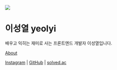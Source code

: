 <img src="/profile.jpg" className="h-[128px] w-[256px] object-cover" />

# 이성열 yeolyi

배우고 익히는 재미로 사는 프론트엔드 개발자 이성열입니다.

[About](./about)

[Instagram](https://instagram.com/yeolyii) | [GitHub](https://github.com/yeolyi) | [solved.ac](https://solved.ac/profile/yeolyii)
